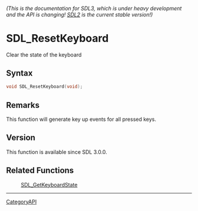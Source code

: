 ====== (This is the documentation for SDL3, which is under heavy development and the API is changing! [https://wiki.libsdl.org/ SDL2] is the current stable version!) ======
= SDL_ResetKeyboard =

Clear the state of the keyboard 

== Syntax ==

<syntaxhighlight lang='c'>
void SDL_ResetKeyboard(void);
</syntaxhighlight>

== Remarks ==

This function will generate key up events for all pressed keys.

== Version ==

This function is available since SDL 3.0.0.

== Related Functions ==

:[[SDL_GetKeyboardState]]

----
[[CategoryAPI]]


